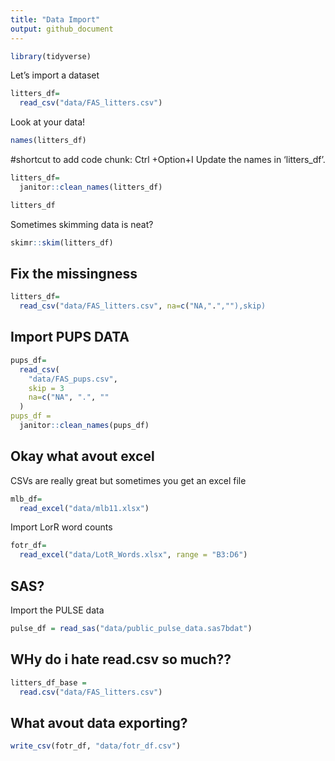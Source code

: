 ```yaml
---
title: "Data Import"
output: github_document
---
```



```r
library(tidyverse)
```
Let's import a dataset

```r
litters_df=
  read_csv("data/FAS_litters.csv")
```
Look at your data! 
```r
names(litters_df)
```
#shortcut to add code chunk: Ctrl +Option+I
Update the names in 'litters_df'.
```r
litters_df=
  janitor::clean_names(litters_df)
```

```r
litters_df
```

Sometimes skimming data is neat? 
```r
skimr::skim(litters_df)
```
## Fix the missingness
```r
litters_df=
  read_csv("data/FAS_litters.csv", na=c("NA,".",""),skip)
```

## Import PUPS DATA 
```r
pups_df=
  read_csv(
    "data/FAS_pups.csv", 
    skip = 3
    na=c("NA", ".", "" 
  )
pups_df = 
  janitor::clean_names(pups_df)
```
## Okay what avout excel 
CSVs are really great but sometimes you get an excel file 
```r
mlb_df=
  read_excel("data/mlb11.xlsx")
```

Import LorR word counts 
```r
fotr_df=
  read_excel("data/LotR_Words.xlsx", range = "B3:D6")
```

## SAS? 

Import the PULSE data
```r
pulse_df = read_sas("data/public_pulse_data.sas7bdat")
```
## WHy do i hate read.csv so much?? 

```r
litters_df_base = 
  read.csv("data/FAS_litters.csv")
```
## What avout data exporting? 
```r
write_csv(fotr_df, "data/fotr_df.csv")
```


